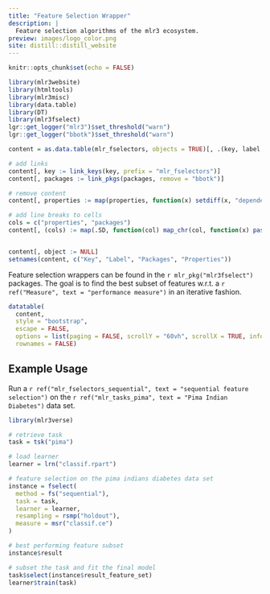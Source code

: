 ```yaml
---
title: "Feature Selection Wrapper"
description: |
  Feature selection algorithms of the mlr3 ecosystem.
preview: images/logo_color.png
site: distill::distill_website
---
```


```r
knitr::opts_chunk$set(echo = FALSE)

library(mlr3website)
library(htmltools)
library(mlr3misc)
library(data.table)
library(DT)
library(mlr3fselect)
lgr::get_logger("mlr3")$set_threshold("warn")
lgr::get_logger("bbotk")$set_threshold("warn")

content = as.data.table(mlr_fselectors, objects = TRUE)[, .(key, label, packages, properties, object)]

# add links
content[, key := link_keys(key, prefix = "mlr_fselectors")]
content[, packages := link_pkgs(packages, remove = "bbotk")]

# remove content
content[, properties := map(properties, function(x) setdiff(x, "dependencies"))]

# add line breaks to cells
cols = c("properties", "packages")
content[, (cols) := map(.SD, function(col) map_chr(col, function(x) paste0(x, collapse = "<br/>"))), .SDcols = cols]


content[, object := NULL]
setnames(content, c("Key", "Label", "Packages", "Properties"))
```


Feature selection wrappers can be found in the `r mlr_pkg("mlr3fselect")` packages.
The goal is to find the best subset of features w.r.t. a `r ref("Measure", text = "performance measure")` in an iterative fashion.


```r
datatable(
  content,
  style = "bootstrap",
  escape = FALSE,
  options = list(paging = FALSE, scrollY = "60vh", scrollX = TRUE, info = FALSE),
  rownames = FALSE)
```

## Example Usage

Run a `r ref("mlr_fselectors_sequential", text = "sequential feature selection")` on the `r ref("mlr_tasks_pima", text = "Pima Indian Diabetes")` data set.

```r
library(mlr3verse)

# retrieve task
task = tsk("pima")

# load learner
learner = lrn("classif.rpart")

# feature selection on the pima indians diabetes data set
instance = fselect(
  method = fs("sequential"),
  task = task,
  learner = learner,
  resampling = rsmp("holdout"),
  measure = msr("classif.ce")
)

# best performing feature subset
instance$result

# subset the task and fit the final model
task$select(instance$result_feature_set)
learner$train(task)
```
